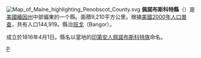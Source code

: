 [[File:Map_of_Maine_highlighting_Penobscot_County.svg|right]]
'''佩諾布斯科特縣'''（{{lang-en|Penobscot County}}）是[[美國|美國]][[緬因州|緬因州]]中部偏東的一个縣。面積9,210平方公里。根據[[美國2000年人口普查|美國2000年人口普查]]，共有人口144,919。縣治[[班戈_(緬因州)|班戈]]（Bangor）。

成立於1816年4月1日。縣名以當地的[[印第安人|印第安人]][[佩諾布斯科特族|佩諾布斯科特族]]命名。

{{Maine}}
{{Maine-stub}}

[[Category:缅因州行政区划|P]]